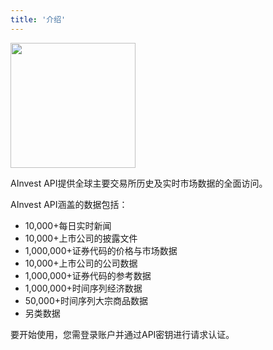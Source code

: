 ```yaml
---
title: '介绍'
---
```


<Frame>
    <img height="200" src="/images/homepage.png" />
</Frame>

AInvest API提供全球主要交易所历史及实时市场数据的全面访问。

AInvest API涵盖的数据包括：
- 10,000+每日实时新闻
- 10,000+上市公司的披露文件
- 1,000,000+证券代码的价格与市场数据
- 10,000+上市公司的公司数据
- 1,000,000+证券代码的参考数据
- 1,000,000+时间序列经济数据
- 50,000+时间序列大宗商品数据
- 另类数据

要开始使用，您需登录账户并通过API密钥进行请求认证。
